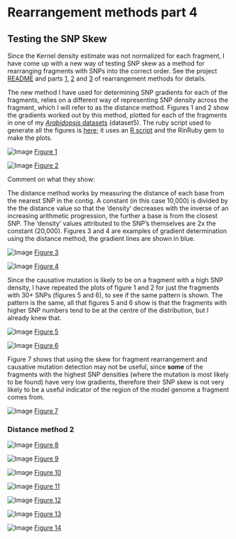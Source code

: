 Rearrangement methods part 4
========================================================

Testing the SNP Skew
--------

Since the Kernel density estimate was not normalized for each fragment, I have come up with a new way of testing SNP skew as a method for rearranging fragments with SNPs into the correct order. See the project [README](https://github.com/edwardchalstrey1/fragmented_genome_with_snps/blob/master/README.md) and parts [1](https://github.com/edwardchalstrey1/fragmented_genome_with_snps/blob/master/writeup/rearrangement_methods.md), [2](https://github.com/edwardchalstrey1/fragmented_genome_with_snps/blob/master/writeup/p2_rearrangement_methods.md) and [3](https://github.com/edwardchalstrey1/fragmented_genome_with_snps/blob/master/writeup/p3_rearrangement_methods.md) of rearrangement methods for details.

The new method I have used for determining SNP gradients for each of the fragments, relies on a different way of representing SNP density across the fragment, which I will refer to as the distance method. Figures 1 and 2 show the gradients worked out by this method, plotted for each of the fragments in one of my [*Arabidopsis* datasets](https://github.com/edwardchalstrey1/fragmented_genome_with_snps/blob/master/writeup/arabidopsis_chromosome4.md) (dataset5). The ruby script used to generate all the figures is [here](https://github.com/edwardchalstrey1/fragmented_genome_with_snps/blob/master/skew_scatta.rb); it uses an [R script](https://github.com/edwardchalstrey1/fragmented_genome_with_snps/blob/master/skew_scatter.R) and the RinRuby gem to make the plots.

![Image](https://github.com/edwardchalstrey1/fragmented_genome_with_snps/blob/master/arabidopsis_datasets/dataset5/figures/skew_scatter_abs_1_10000.png?raw=true)
[Figure 1](https://github.com/edwardchalstrey1/fragmented_genome_with_snps/blob/master/arabidopsis_datasets/dataset5/figures/skew_scatter_abs_1_10000.png)

![Image](https://github.com/edwardchalstrey1/fragmented_genome_with_snps/blob/master/arabidopsis_datasets/dataset5/figures/skew_scatter_grad_1_10000.png?raw=true)
[Figure 2](https://github.com/edwardchalstrey1/fragmented_genome_with_snps/blob/master/arabidopsis_datasets/dataset5/figures/skew_scatter_grad_1_10000.png)

Comment on what they show:

The distance method works by measuring the distance of each base from the nearest SNP in the contig. A constant (in this case 10,000) is divided by the the distance value so that the 'density' decreases with the inverse of an increasing arithmetic progression, the further a base is from the closest SNP. The 'density' values attributed to the SNP's themselves are 2x the constant (20,000). Figures 3 and 4 are examples of gradient determination using the distance method, the gradient lines are shown in blue.

![Image](https://github.com/edwardchalstrey1/fragmented_genome_with_snps/blob/master/arabidopsis_datasets/dataset5/figures/example_gradient_f681_mins1_d1.png?raw=true)
[Figure 3](https://github.com/edwardchalstrey1/fragmented_genome_with_snps/blob/master/arabidopsis_datasets/dataset5/figures/example_gradient_f681_mins1_d1.png)

![Image](https://github.com/edwardchalstrey1/fragmented_genome_with_snps/blob/master/arabidopsis_datasets/dataset5/figures/example_gradient_f258_mins1_d1.png?raw=true)
[Figure 4](https://github.com/edwardchalstrey1/fragmented_genome_with_snps/blob/master/arabidopsis_datasets/dataset5/figures/example_gradient_f258_mins1_d1.png)

Since the causative mutation is likely to be on a fragment with a high SNP density, I have repeated the plots of figure 1 and 2 for just the fragments with 30+ SNPs (figures 5 and 6), to see if the same pattern is shown. The pattern is the same, all that figures 5 and 6 show is that the fragments with higher SNP numbers tend to be at the centre of the distribution, but I already knew that.

![Image](https://github.com/edwardchalstrey1/fragmented_genome_with_snps/blob/master/arabidopsis_datasets/dataset5/figures/skew_scatter_abs_30_10000.png?raw=true)
[Figure 5](https://github.com/edwardchalstrey1/fragmented_genome_with_snps/blob/master/arabidopsis_datasets/dataset5/figures/skew_scatter_abs_30_10000.png)

![Image](https://github.com/edwardchalstrey1/fragmented_genome_with_snps/blob/master/arabidopsis_datasets/dataset5/figures/skew_scatter_grad_30_10000.png?raw=true)
[Figure 6](https://github.com/edwardchalstrey1/fragmented_genome_with_snps/blob/master/arabidopsis_datasets/dataset5/figures/skew_scatter_grad_30_10000.png)

Figure 7 shows that using the skew for fragment rearrangement and causative mutation detection may not be useful, since **some** of the fragments with the highest SNP densities (where the mutation is most likely to be found) have very low gradients, therefore their SNP skew is not very likely to be a useful indicator of the region of the model genome a fragment comes from.

![Image](https://github.com/edwardchalstrey1/fragmented_genome_with_snps/blob/master/arabidopsis_datasets/dataset5/figures/example_gradient_f729_mins30.png?raw=true)
[Figure 7](https://github.com/edwardchalstrey1/fragmented_genome_with_snps/blob/master/arabidopsis_datasets/dataset5/figures/example_gradient_f729_mins30.png)

### Distance method 2

![Image](https://github.com/edwardchalstrey1/fragmented_genome_with_snps/blob/master/arabidopsis_datasets/dataset5/figures/skew_scatter_abs_1_20000_d2.png?raw=true)
[Figure 8](https://github.com/edwardchalstrey1/fragmented_genome_with_snps/blob/master/arabidopsis_datasets/dataset5/figures/skew_scatter_abs_1_20000_d2.png)

![Image](https://github.com/edwardchalstrey1/fragmented_genome_with_snps/blob/master/arabidopsis_datasets/dataset5/figures/skew_scatter_grad_1_20000_d2.png?raw=true)
[Figure 9](https://github.com/edwardchalstrey1/fragmented_genome_with_snps/blob/master/arabidopsis_datasets/dataset5/figures/skew_scatter_grad_1_20000_d2.png)

![Image](https://github.com/edwardchalstrey1/fragmented_genome_with_snps/blob/master/arabidopsis_datasets/dataset5/figures/example_gradient_f258_mins1_d2.png?raw=true)
[Figure 10](https://github.com/edwardchalstrey1/fragmented_genome_with_snps/blob/master/arabidopsis_datasets/dataset5/figures/example_gradient_f258_mins1_d2.png)

![Image](https://github.com/edwardchalstrey1/fragmented_genome_with_snps/blob/master/arabidopsis_datasets/dataset5/figures/example_gradient_f681_mins1_d2.png?raw=true)
[Figure 11](https://github.com/edwardchalstrey1/fragmented_genome_with_snps/blob/master/arabidopsis_datasets/dataset5/figures/example_gradient_f681_mins1_d2.png)

![Image](https://github.com/edwardchalstrey1/fragmented_genome_with_snps/blob/master/arabidopsis_datasets/dataset5/figures/skew_scatter_abs_30_20000_d2.png?raw=true)
[Figure 12](https://github.com/edwardchalstrey1/fragmented_genome_with_snps/blob/master/arabidopsis_datasets/dataset5/figures/skew_scatter_abs_30_20000_d2.png)

![Image](https://github.com/edwardchalstrey1/fragmented_genome_with_snps/blob/master/arabidopsis_datasets/dataset5/figures/skew_scatter_grad_30_20000_d2.png?raw=true)
[Figure 13](https://github.com/edwardchalstrey1/fragmented_genome_with_snps/blob/master/arabidopsis_datasets/dataset5/figures/skew_scatter_grad_30_20000_d2.png)

![Image](https://github.com/edwardchalstrey1/fragmented_genome_with_snps/blob/master/arabidopsis_datasets/dataset5/figures/example_gradient_f729_mins30_d2.png?raw=true)
[Figure 14](https://github.com/edwardchalstrey1/fragmented_genome_with_snps/blob/master/arabidopsis_datasets/dataset5/figures/example_gradient_f729_mins30_d2.png)